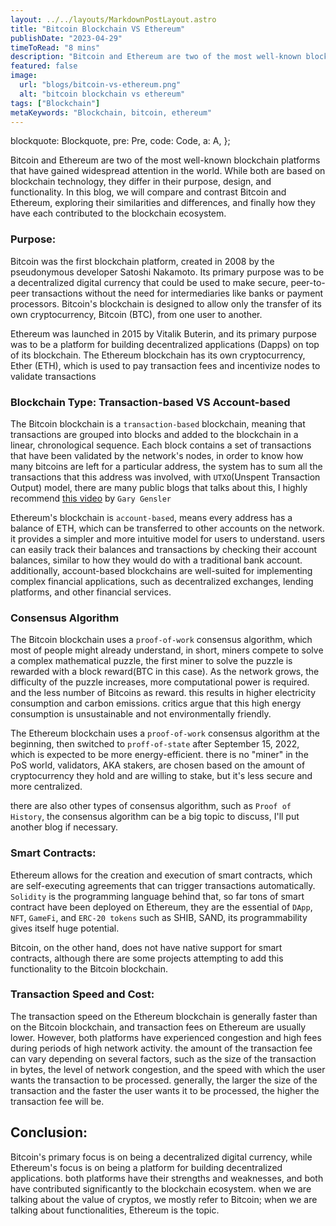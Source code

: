 ```yaml
---
layout: ../../layouts/MarkdownPostLayout.astro
title: "Bitcoin Blockchain VS Ethereum"
publishDate: "2023-04-29"
timeToRead: "8 mins"
description: "Bitcoin and Ethereum are two of the most well-known blockchain platforms, let us take a look at the difference between them"
featured: false
image:
  url: "blogs/bitcoin-vs-ethereum.png"
  alt: "bitcoin blockchain vs ethereum"
tags: ["Blockchain"]
metaKeywords: "Blockchain, bitcoin, ethereum"
---
```



  blockquote: Blockquote,
  pre: Pre,
  code: Code,
  a: A,
};

Bitcoin and Ethereum are two of the most well-known blockchain platforms that have gained widespread attention in the world. While both are based on blockchain technology, they differ in their purpose, design, and functionality. In this blog, we will compare and contrast Bitcoin and Ethereum, exploring their similarities and differences, and finally how they have each contributed to the blockchain ecosystem.

### Purpose:

Bitcoin was the first blockchain platform, created in 2008 by the pseudonymous developer Satoshi Nakamoto. Its primary purpose was to be a decentralized digital currency that could be used to make secure, peer-to-peer transactions without the need for intermediaries like banks or payment processors. Bitcoin's blockchain is designed to allow only the transfer of its own cryptocurrency, Bitcoin (BTC), from one user to another.

Ethereum was launched in 2015 by Vitalik Buterin, and its primary purpose was to be a platform for building decentralized applications (Dapps) on top of its blockchain. The Ethereum blockchain has its own cryptocurrency, Ether (ETH), which is used to pay transaction fees and incentivize nodes to validate transactions

### Blockchain Type: Transaction-based VS Account-based

The Bitcoin blockchain is a `transaction-based` blockchain, meaning that transactions are grouped into blocks and added to the blockchain in a linear, chronological sequence. Each block contains a set of transactions that have been validated by the network's nodes, in order to know how many bitcoins are left for a particular address, the system has to sum all the transactions that this address was involved, with `UTXO`(Unspent Transaction Output) model, there are many public blogs that talks about this, I highly recommend [this video](https://www.youtube.com/watch?v=zGDTt9Q3vyM) by `Gary Gensler`

Ethereum's blockchain is `account-based`, means every address has a balance of ETH, which can be transferred to other accounts on the network. it provides a simpler and more intuitive model for users to understand. users can easily track their balances and transactions by checking their account balances, similar to how they would do with a traditional bank account. additionally, account-based blockchains are well-suited for implementing complex financial applications, such as decentralized exchanges, lending platforms, and other financial services.

### Consensus Algorithm

The Bitcoin blockchain uses a `proof-of-work` consensus algorithm, which most of people might already understand, in short, miners compete to solve a complex mathematical puzzle, the first miner to solve the puzzle is rewarded with a block reward(BTC in this case). As the network grows, the difficulty of the puzzle increases, more computational power is required. and the less number of Bitcoins as reward. this results in higher electricity consumption and carbon emissions. critics argue that this high energy consumption is unsustainable and not environmentally friendly.

The Ethereum blockchain uses a `proof-of-work` consensus algorithm at the beginning, then switched to `proff-of-state` after September 15, 2022, which is expected to be more energy-efficient. there is no "miner" in the PoS world, validators, AKA stakers, are chosen based on the amount of cryptocurrency they hold and are willing to stake, but it's less secure and more centralized.

there are also other types of consensus algorithm, such as `Proof of History`, the consensus algorithm can be a big topic to discuss, I'll put another blog if necessary.

### Smart Contracts:

Ethereum allows for the creation and execution of smart contracts, which are self-executing agreements that can trigger transactions automatically. `Solidity` is the programming language behind that, so far tons of smart contract have been deployed on Ethereum, they are the essential of `DApp`, `NFT`, `GameFi`, and `ERC-20 tokens` such as SHIB, SAND, its programmability gives itself huge potential.

Bitcoin, on the other hand, does not have native support for smart contracts, although there are some projects attempting to add this functionality to the Bitcoin blockchain.

### Transaction Speed and Cost:

The transaction speed on the Ethereum blockchain is generally faster than on the Bitcoin blockchain, and transaction fees on Ethereum are usually lower. However, both platforms have experienced congestion and high fees during periods of high network activity. the amount of the transaction fee can vary depending on several factors, such as the size of the transaction in bytes, the level of network congestion, and the speed with which the user wants the transaction to be processed. generally, the larger the size of the transaction and the faster the user wants it to be processed, the higher the transaction fee will be.

## Conclusion:

Bitcoin's primary focus is on being a decentralized digital currency, while Ethereum's focus is on being a platform for building decentralized applications. both platforms have their strengths and weaknesses, and both have contributed significantly to the blockchain ecosystem. when we are talking about the value of cryptos, we mostly refer to Bitcoin; when we are talking about functionalities, Ethereum is the topic.
